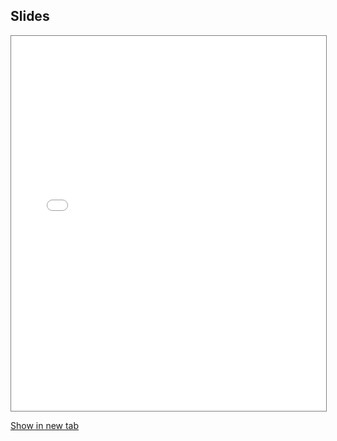 :::{.column-page}
## Slides
```{=html}
<iframe class="slide-deck", style="width:100%;height:600px; border:1px solid gray;" src="slides.html"></iframe>
```

[Show in new tab](slides.html){target="_blank"}
:::


